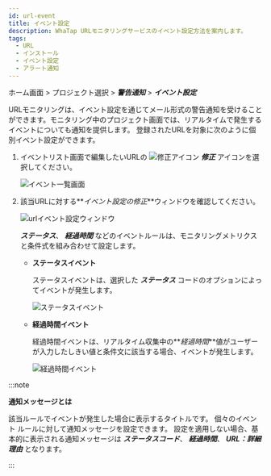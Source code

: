 ```yaml
---
id: url-event
title: イベント設定
description: WhaTap URLモニタリングサービスのイベント設定方法を案内します。
tags:
  - URL
  - インストール
  - イベント設定
  - アラート通知
---
```


ホーム画面 > プロジェクト選択 > **_警告通知_** > **_イベント設定_**

URLモニタリングは、イベント設定を通じてメール形式の警告通知を受けることができます。モニタリング中のプロジェクト画面では、リアルタイムで発生するイベントについても通知を提供します。 登録されたURLを対象に次のように個別イベント設定ができます。 

1.  イベントリスト画面で編集したいURLの ![修正アイコン](/img/ico-edit.svg) **_修正_** アイコンを選択してください。

    ![イベント一覧画面](/img/url-event.png)

2.  該当URLに対する**_イベント設定の修正_**ウィンドウを確認してください。 

    ![urlイベント設定ウィンドウ](/img/url-event-mod.png)

    **_ステータス_**、 **_経過時間_** などのイベントルールは、モニタリングメトリクスと条件式を組み合わせて設定します。 

    -   **ステータスイベント**

        ステータスイベントは、選択した **_ステータス_** コードのオプションによってイベントが発生します。

        ![ステータスイベント](https://img.whatap.io/media/user_guide_url/alert/alert_status.png)

    -   **経過時間イベント**

        経過時間イベントは、リアルタイム収集中の**_経過時間_**値がユーザーが入力したしきい値と条件文に該当する場合、イベントが発生します。

        ![経過時間イベント](https://img.whatap.io/media/user_guide_url/alert/alert_elapsed.png)

:::note 

**通知メッセージとは**

該当ルールでイベントが発生した場合に表示するタイトルです。 個々のイベント ルールに対して通知メッセージを設定できます。 設定を適用しない場合、基本的に表示される通知メッセージは **_ステータスコード_**、 **_経過時間_**、 **_URL：詳細理由_** となります。

:::
